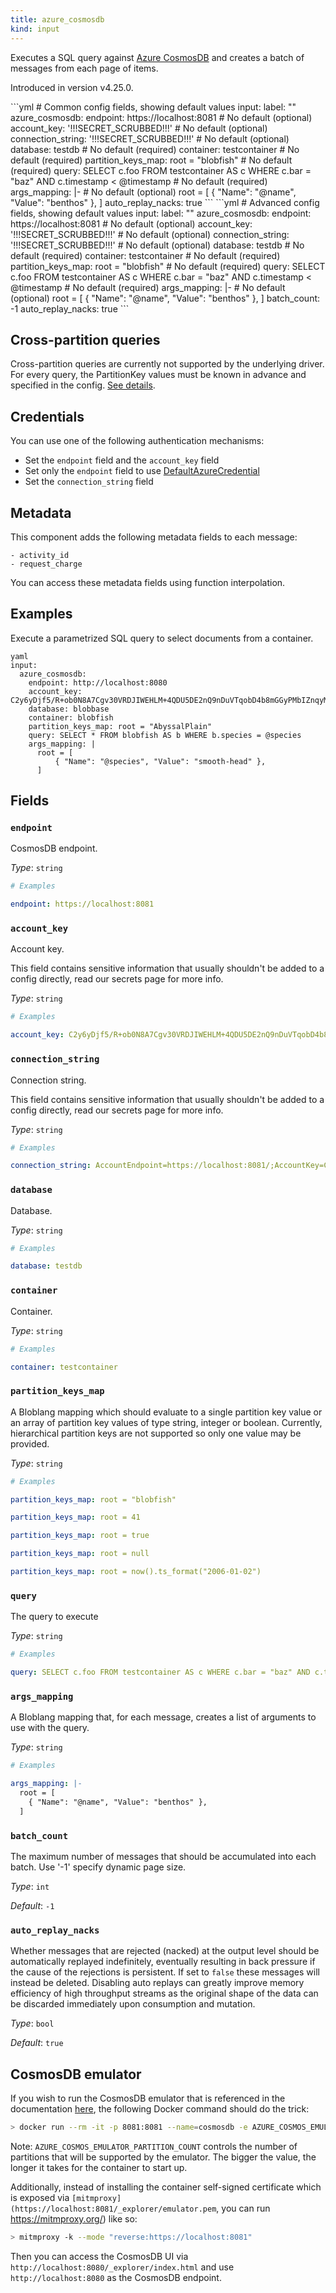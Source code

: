 ```yaml
---
title: azure_cosmosdb
kind: input
---
```


Executes a SQL query against [Azure CosmosDB](https://learn.microsoft.com/en-us/azure/cosmos-db/introduction) and creates a batch of messages from each page of items.

Introduced in version v4.25.0.


<Tabs>
<TabItem label="Common">
```yml
# Common config fields, showing default values
input:
  label: ""
  azure_cosmosdb:
    endpoint: https://localhost:8081 # No default (optional)
    account_key: '!!!SECRET_SCRUBBED!!!' # No default (optional)
    connection_string: '!!!SECRET_SCRUBBED!!!' # No default (optional)
    database: testdb # No default (required)
    container: testcontainer # No default (required)
    partition_keys_map: root = "blobfish" # No default (required)
    query: SELECT c.foo FROM testcontainer AS c WHERE c.bar = "baz" AND c.timestamp < @timestamp # No default (required)
    args_mapping: |- # No default (optional)
      root = [
        { "Name": "@name", "Value": "benthos" },
      ]
    auto_replay_nacks: true
```
</TabItem>
<TabItem label="Advanced">
```yml
# Advanced config fields, showing default values
input:
  label: ""
  azure_cosmosdb:
    endpoint: https://localhost:8081 # No default (optional)
    account_key: '!!!SECRET_SCRUBBED!!!' # No default (optional)
    connection_string: '!!!SECRET_SCRUBBED!!!' # No default (optional)
    database: testdb # No default (required)
    container: testcontainer # No default (required)
    partition_keys_map: root = "blobfish" # No default (required)
    query: SELECT c.foo FROM testcontainer AS c WHERE c.bar = "baz" AND c.timestamp < @timestamp # No default (required)
    args_mapping: |- # No default (optional)
      root = [
        { "Name": "@name", "Value": "benthos" },
      ]
    batch_count: -1
    auto_replay_nacks: true
```
</TabItem>
</Tabs>

## Cross-partition queries

Cross-partition queries are currently not supported by the underlying driver. For every query, the PartitionKey values must be known in advance and specified in the config. [See details](https://github.com/Azure/azure-sdk-for-go/issues/18578#issuecomment-1222510989).


## Credentials

You can use one of the following authentication mechanisms:

- Set the `endpoint` field and the `account_key` field
- Set only the `endpoint` field to use [DefaultAzureCredential](https://pkg.go.dev/github.com/Azure/azure-sdk-for-go/sdk/azidentity#DefaultAzureCredential)
- Set the `connection_string` field


## Metadata

This component adds the following metadata fields to each message:
```
- activity_id
- request_charge
```

You can access these metadata fields using function interpolation.


## Examples

<Tabs>
<TabItem label="Query container">
Execute a parametrized SQL query to select documents from a container.

```
yaml
input:
  azure_cosmosdb:
    endpoint: http://localhost:8080
    account_key: C2y6yDjf5/R+ob0N8A7Cgv30VRDJIWEHLM+4QDU5DE2nQ9nDuVTqobD4b8mGGyPMbIZnqyMsEcaGQy67XIw/Jw==
    database: blobbase
    container: blobfish
    partition_keys_map: root = "AbyssalPlain"
    query: SELECT * FROM blobfish AS b WHERE b.species = @species
    args_mapping: |
      root = [
          { "Name": "@species", "Value": "smooth-head" },
      ]

```

</TabItem>
</Tabs>

## Fields

### `endpoint`

CosmosDB endpoint.


*Type*: `string`


```yml
# Examples

endpoint: https://localhost:8081
```

### `account_key`

Account key.
<Aside type="caution" title="Sensitive Information">
	This field contains sensitive information that usually shouldn't be added to a config directly, read our secrets page for more info.
</Aside>



*Type*: `string`


```yml
# Examples

account_key: C2y6yDjf5/R+ob0N8A7Cgv30VRDJIWEHLM+4QDU5DE2nQ9nDuVTqobD4b8mGGyPMbIZnqyMsEcaGQy67XIw/Jw==
```

### `connection_string`

Connection string.
<Aside type="caution" title="Sensitive Information">
	This field contains sensitive information that usually shouldn't be added to a config directly, read our secrets page for more info.
</Aside>



*Type*: `string`


```yml
# Examples

connection_string: AccountEndpoint=https://localhost:8081/;AccountKey=C2y6yDjf5/R+ob0N8A7Cgv30VRDJIWEHLM+4QDU5DE2nQ9nDuVTqobD4b8mGGyPMbIZnqyMsEcaGQy67XIw/Jw==;
```

### `database`

Database.


*Type*: `string`


```yml
# Examples

database: testdb
```

### `container`

Container.


*Type*: `string`


```yml
# Examples

container: testcontainer
```

### `partition_keys_map`

A Bloblang mapping which should evaluate to a single partition key value or an array of partition key values of type string, integer or boolean. Currently, hierarchical partition keys are not supported so only one value may be provided.


*Type*: `string`


```yml
# Examples

partition_keys_map: root = "blobfish"

partition_keys_map: root = 41

partition_keys_map: root = true

partition_keys_map: root = null

partition_keys_map: root = now().ts_format("2006-01-02")
```

### `query`

The query to execute


*Type*: `string`


```yml
# Examples

query: SELECT c.foo FROM testcontainer AS c WHERE c.bar = "baz" AND c.timestamp < @timestamp
```

### `args_mapping`

A Bloblang mapping that, for each message, creates a list of arguments to use with the query.


*Type*: `string`


```yml
# Examples

args_mapping: |-
  root = [
    { "Name": "@name", "Value": "benthos" },
  ]
```

### `batch_count`

The maximum number of messages that should be accumulated into each batch. Use '-1' specify dynamic page size.


*Type*: `int`

*Default*: `-1`

### `auto_replay_nacks`

Whether messages that are rejected (nacked) at the output level should be automatically replayed indefinitely, eventually resulting in back pressure if the cause of the rejections is persistent. If set to `false` these messages will instead be deleted. Disabling auto replays can greatly improve memory efficiency of high throughput streams as the original shape of the data can be discarded immediately upon consumption and mutation.


*Type*: `bool`

*Default*: `true`


## CosmosDB emulator

If you wish to run the CosmosDB emulator that is referenced in the documentation [here](https://learn.microsoft.com/en-us/azure/cosmos-db/linux-emulator), the following Docker command should do the trick:

```bash
> docker run --rm -it -p 8081:8081 --name=cosmosdb -e AZURE_COSMOS_EMULATOR_PARTITION_COUNT=10 -e AZURE_COSMOS_EMULATOR_ENABLE_DATA_PERSISTENCE=false mcr.microsoft.com/cosmosdb/linux/azure-cosmos-emulator
```

Note: `AZURE_COSMOS_EMULATOR_PARTITION_COUNT` controls the number of partitions that will be supported by the emulator. The bigger the value, the longer it takes for the container to start up.

Additionally, instead of installing the container self-signed certificate which is exposed via `[mitmproxy](https://localhost:8081/_explorer/emulator.pem`, you can run https://mitmproxy.org/) like so:

```bash
> mitmproxy -k --mode "reverse:https://localhost:8081"
```

Then you can access the CosmosDB UI via `http://localhost:8080/_explorer/index.html` and use `http://localhost:8080` as the CosmosDB endpoint.


